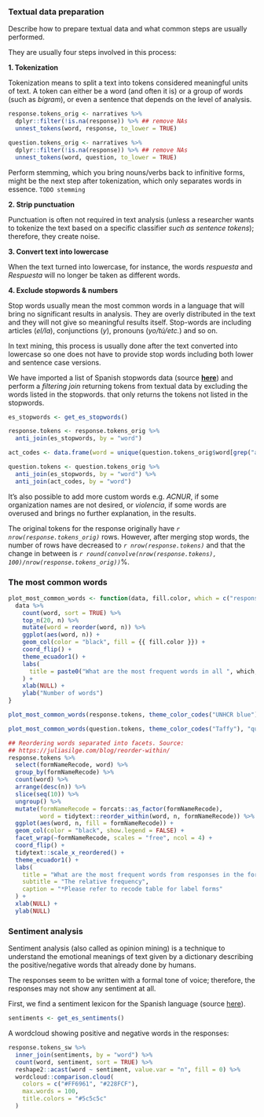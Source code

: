 
### Textual data preparation

Describe how to prepare textual data and what common steps are usually performed.

They are usually four steps involved in this process:

**1. Tokenization**

Tokenization means to split a text into tokens considered
meaningful units of text. A token can either be a word (and often it is) or a
group of words (such as *bigram*), or even a sentence that depends on the level
of analysis.

```r
response.tokens_orig <- narratives %>%
  dplyr::filter(!is.na(response)) %>% ## remove NAs
  unnest_tokens(word, response, to_lower = TRUE)

question.tokens_orig <- narratives %>% 
  dplyr::filter(!is.na(response)) %>% ## remove NAs
  unnest_tokens(word, question, to_lower = TRUE)
```

Perform stemming, which you bring nouns/verbs back to infinitive forms, might be
the next step after tokenization, which only separates words in essence.
`TODO stemming`

**2. Strip punctuation**

Punctuation is often not required in text analysis (unless a researcher wants to
tokenize the text based on a specific classifier *such as sentence tokens*);
therefore, they create noise.

**3. Convert text into lowercase**

When the text turned into lowercase, for instance, the words *respuesta* and
*Respuesta* will no longer be taken as different words.

**4. Exclude stopwords & numbers**

Stop words usually mean the most common words in a language that will bring no
significant results in analysis. They are overly distributed in the text and
they will not give so meaningful results itself. Stop-words are including
articles (*el/la*), conjunctions (*y*), pronouns (*yo/tú/etc.*) and so on.

In text mining, this process is usually done
after the text converted into lowercase so one does not have to provide stop
words including both lower and sentence case versions.

We have imported a list of Spanish stopwords data (source
[**here**](https://github.com/stopwords-iso/stopwords-es)) and perform a
*filtering join* returning tokens from textual data by excluding the words
listed in the stopwords.
that only returns the tokens not listed in the stopwords.

```r
es_stopwords <- get_es_stopwords()

response.tokens <- response.tokens_orig %>% 
  anti_join(es_stopwords, by = "word")

act_codes <- data.frame(word = unique(question.tokens_orig$word[grep("act\\_\\d+.*", question.tokens_orig$word)]), stringsAsFactors = FALSE)

question.tokens <- question.tokens_orig %>% 
  anti_join(es_stopwords, by = "word") %>% 
  anti_join(act_codes, by = "word")
```

It's also possible to add more custom words e.g. *ACNUR*, if some organization
names are not desired, or *violencia*, if some words are overused and brings no
further explanation, in the results.

The original tokens for the response originally have *`r nrow(response.tokens_orig)`*
rows. However, after merging stop words, the number of rows have decreased to
*`r nrow(response.tokens)`* and that the change in between is
*`r round(convolve(nrow(response.tokens), 100)/nrow(response.tokens_orig))`*%.

### The most common words

```r
plot_most_common_words <- function(data, fill.color, which = c("responses", "questions")) {
  data %>%
    count(word, sort = TRUE) %>% 
    top_n(20, n) %>% 
    mutate(word = reorder(word, n)) %>% 
    ggplot(aes(word, n)) +
    geom_col(color = "black", fill = {{ fill.color }}) +
    coord_flip() +
    theme_ecuador1() +
    labs(
      title = paste0("What are the most frequent words in all ", which, "?")
    ) +
    xlab(NULL) +
    ylab("Number of words")
}
```

```r
plot_most_common_words(response.tokens, theme_color_codes("UNHCR blue"), "responses")
```

```r
plot_most_common_words(question.tokens, theme_color_codes("Taffy"), "questions")
```

```r
## Reordering words separated into facets. Source:
## https://juliasilge.com/blog/reorder-within/
response.tokens %>%
  select(formNameRecode, word) %>% 
  group_by(formNameRecode) %>% 
  count(word) %>% 
  arrange(desc(n)) %>% 
  slice(seq(10)) %>% 
  ungroup() %>% 
  mutate(formNameRecode = forcats::as_factor(formNameRecode),
         word = tidytext::reorder_within(word, n, formNameRecode)) %>% 
  ggplot(aes(word, n, fill = formNameRecode)) +
  geom_col(color = "black", show.legend = FALSE) +
  facet_wrap(~formNameRecode, scales = "free", ncol = 4) +
  coord_flip() +
  tidytext::scale_x_reordered() + 
  theme_ecuador1() +
  labs(
    title = "What are the most frequent words from responses in the form topics?",
    subtitle = "The relative frequency",
    caption = "*Please refer to recode table for label forms"
  ) +
  xlab(NULL) +
  ylab(NULL)
```

### Sentiment analysis

Sentiment analysis (also called as opinion mining) is a technique to understand
the emotional meanings of text given by a dictionary describing the
positive/negative words that already done by humans.

The responses seem to be written with a formal tone of voice; therefore, the
responses may not show any sentiment at all.

First, we find a sentiment lexicon for the Spanish language 
(source [here](https://sites.google.com/site/datascienceslab/projects/multilingualsentiment)).

```r
sentiments <- get_es_sentiments()
```

A wordcloud showing positive and negative words in the responses:
```r
response.tokens_sw %>%
  inner_join(sentiments, by = "word") %>%
  count(word, sentiment, sort = TRUE) %>%
  reshape2::acast(word ~ sentiment, value.var = "n", fill = 0) %>%
  wordcloud::comparison.cloud(
    colors = c("#FF6961", "#228FCF"),
    max.words = 100,
    title.colors = "#5c5c5c"
  )
```


